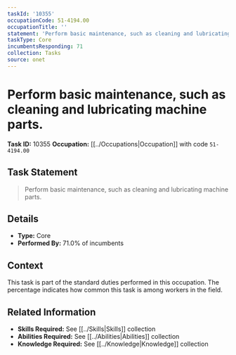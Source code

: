 ```yaml
---
taskId: '10355'
occupationCode: 51-4194.00
occupationTitle: ''
statement: 'Perform basic maintenance, such as cleaning and lubricating machine parts.'
taskType: Core
incumbentsResponding: 71
collection: Tasks
source: onet
---
```

# Perform basic maintenance, such as cleaning and lubricating machine parts.

**Task ID:** 10355
**Occupation:** [[../Occupations|Occupation]] with code `51-4194.00`

## Task Statement

> Perform basic maintenance, such as cleaning and lubricating machine parts.

## Details

- **Type:** Core
- **Performed By:** 71.0% of incumbents

## Context

This task is part of the standard duties performed in this occupation. The percentage indicates how common this task is among workers in the field.

## Related Information

- **Skills Required:** See [[../Skills|Skills]] collection
- **Abilities Required:** See [[../Abilities|Abilities]] collection
- **Knowledge Required:** See [[../Knowledge|Knowledge]] collection
